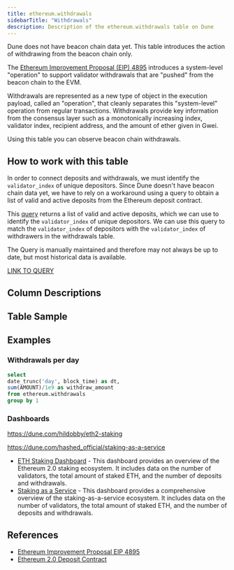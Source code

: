```yaml
---
title: ethereum.withdrawals
sidebarTitle: "Withdrawals"
description: Description of the ethereum.withdrawals table on Dune
---
```


<Note>Dune does not have beacon chain data yet. This table introduces the action of withdrawing from the beacon chain only.  </Note>


The [Ethereum Improvement Proposal (EIP) 4895](https://eips.ethereum.org/EIPS/eip-4895) introduces a system-level "operation" to support validator withdrawals that are "pushed" from the beacon chain to the EVM.

 Withdrawals are represented as a new type of object in the execution payload, called an "operation", that cleanly separates this "system-level" operation from regular transactions. Withdrawals provide key information from the consensus layer such as a monotonically increasing index, validator index, recipient address, and the amount of ether given in Gwei.

 Using this table you can observe beacon chain withdrawals.

## How to work with this table

In order to connect deposits and withdrawals, we must identify the ``validator_index`` of unique depositors. Since Dune doesn't have beacon chain data yet, we have to rely on a workaround using a query to obtain a list of valid and active deposits from the Ethereum deposit contract.

This [query](https://dune.com/queries/2364548) returns a list of valid and active deposits, which we can use to identify the ``validator_index`` of unique depositors. We can use this query to match the ``validator_index`` of depositors with the ``validator_index`` of withdrawers in the withdrawals table.

The Query is manually maintained and therefore may not always be up to date, but most historical data is available.  

[LINK TO QUERY](https://dune.com/queries/2364548)  


## Column Descriptions


<ColumnDescriptions tableSchema="ethereum" tableName="withdrawals" />

## Table Sample


<TableSample tableSchema="ethereum" tableName="withdrawals" />


## Examples

### Withdrawals per day

```sql
select
date_trunc('day', block_time) as dt,
sum(AMOUNT)/1e9 as withdraw_amount
from ethereum.withdrawals
group by 1
``` 

### Dashboards

https://dune.com/hildobby/eth2-staking

https://dune.com/hashed_official/staking-as-a-service

- [ETH Staking Dashboard](https://dune.com/hildobby/eth2-staking) - This dashboard provides an overview of the Ethereum 2.0 staking ecosystem. It includes data on the number of validators, the total amount of staked ETH, and the number of deposits and withdrawals.
- [Staking as a Service](https://dune.com/hashed_official/staking-as-a-service) - This dashboard provides a comprehensive overview of the staking-as-a-service ecosystem. It includes data on the number of validators, the total amount of staked ETH, and the number of deposits and withdrawals.

## References

- [Ethereum Improvement Proposal EIP 4895](https://eips.ethereum.org/EIPS/eip-4895)
- [Ethereum 2.0 Deposit Contract](https://etherscan.io/address/0x00000000219ab540356cbb839cbe05303d7705fa)
